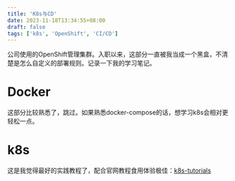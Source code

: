 ```yaml
---
title: 'K8s与CD'
date: 2023-11-18T13:34:55+08:00
draft: false
tags: ['k8s', 'OpenShift', 'CI/CD']
---
```


公司使用的OpenShift管理集群。入职以来，这部分一直被我当成一个黑盒，不清楚是怎么自定义的部署规则。记录一下我的学习笔记。

# Docker
这部分比较熟悉了，跳过。如果熟悉docker-compose的话，想学习k8s会相对更轻松一点。

# k8s
这是我觉得最好的实践教程了，配合官网教程食用体验极佳：[k8s-tutorials](https://github.com/guangzhengli/k8s-tutorials)

